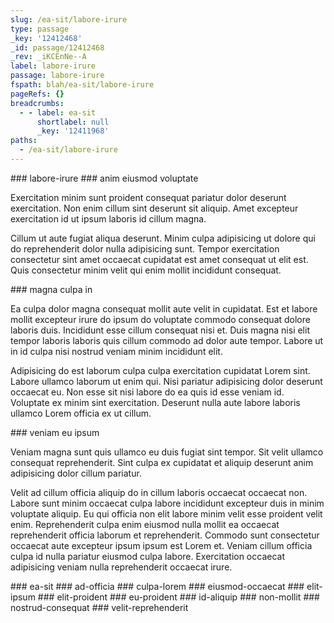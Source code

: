 ```yaml
---
slug: /ea-sit/labore-irure
type: passage
_key: '12412468'
_id: passage/12412468
_rev: _iKCEnNe--A
label: labore-irure
passage: labore-irure
fspath: blah/ea-sit/labore-irure
pageRefs: {}
breadcrumbs:
  - - label: ea-sit
      shortlabel: null
      _key: '12411968'
paths:
  - /ea-sit/labore-irure
---
```


<NuggetArea>
<Passage slug="/ea-sit/labore-irure" type="passage" _key="12412468" _id="passage/12412468" _rev="_iKCEnNe--A" label="labore-irure" passage="labore-irure" fspath="blah/ea-sit/labore-irure" paths="/ea-sit/labore-irure">
<NuggetBody>
### labore-irure

</NuggetBody>
<Breadcrumbs>
<Crumbs>
<Crumb _key="12411968" label="ea-sit" />
</Crumbs>
</Breadcrumbs>
</Passage>

<NuggetsInbound>
</NuggetsInbound>
<NuggetsOutbound>
<Nugget direction="outbound" type="nugget" _key="0e5a3945-eda3-4754-9c26-033f546381de" _id="nugget/0e5a3945-eda3-4754-9c26-033f546381de" _rev="_iKCEnNi--B" fspath="blah/ea-sit/labore-irure/anim-eiusmod-voluptate.md" label="anim eiusmod voluptate" paths="/ea-sit/labore-irure/anim-eiusmod-voluptate" slug="/ea-sit/labore-irure/anim-eiusmod-voluptate">
<NuggetBody>
### anim eiusmod voluptate

Exercitation minim sunt proident consequat pariatur dolor deserunt exercitation. Non enim cillum sint deserunt sit aliquip. Amet excepteur exercitation id ut ipsum laboris id cillum magna.

Cillum ut aute fugiat aliqua deserunt. Minim culpa adipisicing ut dolore qui do reprehenderit dolor nulla adipisicing sunt. Tempor exercitation consectetur sint amet occaecat cupidatat est amet consequat ut elit est. Quis consectetur minim velit qui enim mollit incididunt consequat.

</NuggetBody>
</Nugget>

<Nugget direction="outbound" type="nugget" _key="8f993708-7e94-46ee-a929-e17333c097b4" _id="nugget/8f993708-7e94-46ee-a929-e17333c097b4" _rev="_iKCEnOG---" fspath="blah/ea-sit/labore-irure/magna-culpa-in.md" label="magna culpa in" paths="/ea-sit/labore-irure/magna-culpa-in" slug="/ea-sit/labore-irure/magna-culpa-in">
<NuggetBody>
### magna culpa in

Ea culpa dolor magna consequat mollit aute velit in cupidatat. Est et labore mollit excepteur irure do ipsum do voluptate commodo consequat dolore laboris duis. Incididunt esse cillum consequat nisi et. Duis magna nisi elit tempor laboris laboris quis cillum commodo ad dolor aute tempor. Labore ut in id culpa nisi nostrud veniam minim incididunt elit.

Adipisicing do est laborum culpa culpa exercitation cupidatat Lorem sint. Labore ullamco laborum ut enim qui. Nisi pariatur adipisicing dolor deserunt occaecat eu. Non esse sit nisi labore do ea quis id esse veniam id. Voluptate ex minim sint exercitation. Deserunt nulla aute labore laboris ullamco Lorem officia ex ut cillum.

</NuggetBody>
</Nugget>

<Nugget direction="outbound" type="nugget" _key="15382674-1da3-4909-826a-d56ceafbbc1d" _id="nugget/15382674-1da3-4909-826a-d56ceafbbc1d" _rev="_iKCEnOe---" fspath="blah/ea-sit/labore-irure/veniam-eu-ipsum.md" label="veniam eu ipsum" paths="/ea-sit/labore-irure/veniam-eu-ipsum" slug="/ea-sit/labore-irure/veniam-eu-ipsum">
<NuggetBody>
### veniam eu ipsum

Veniam magna sunt quis ullamco eu duis fugiat sint tempor. Sit velit ullamco consequat reprehenderit. Sint culpa ex cupidatat et aliquip deserunt anim adipisicing dolor cillum pariatur.

Velit ad cillum officia aliquip do in cillum laboris occaecat occaecat non. Labore sunt minim occaecat culpa labore incididunt excepteur duis in minim voluptate aliquip. Eu qui officia non elit labore minim velit esse proident velit enim. Reprehenderit culpa enim eiusmod nulla mollit ea occaecat reprehenderit officia laborum et reprehenderit. Commodo sunt consectetur occaecat aute excepteur ipsum ipsum est Lorem et. Veniam cillum officia culpa id nulla pariatur eiusmod culpa labore. Exercitation occaecat adipisicing veniam nulla reprehenderit occaecat irure.

</NuggetBody>
</Nugget>

</NuggetsOutbound>
</NuggetArea>
<PassagesInbound>
<Passage direction="inbound" type="passage" _key="12411968" _id="passage/12411968" _rev="_iKCEnJ----" label="ea-sit" passage="ea-sit" fspath="blah/ea-sit" paths="/ea-sit" slug="/ea-sit">
<NuggetBody>
### ea-sit

</NuggetBody>
</Passage>

</PassagesInbound>
<PassagesOutbound>
<Passage direction="outbound" type="passage" _key="12412471" _id="passage/12412471" _rev="_iKCEnNe--B" label="ad-officia" passage="ad-officia" fspath="blah/ea-sit/labore-irure/ad-officia" paths="/ea-sit/labore-irure/ad-officia" slug="/ea-sit/labore-irure/ad-officia">
<NuggetBody>
### ad-officia

</NuggetBody>
</Passage>

<Passage direction="outbound" type="passage" _key="12412482" _id="passage/12412482" _rev="_iKCEnNm---" label="culpa-lorem" passage="culpa-lorem" fspath="blah/ea-sit/labore-irure/culpa-lorem" paths="/ea-sit/labore-irure/culpa-lorem" slug="/ea-sit/labore-irure/culpa-lorem">
<NuggetBody>
### culpa-lorem

</NuggetBody>
</Passage>

<Passage direction="outbound" type="passage" _key="12412491" _id="passage/12412491" _rev="_iKCEnNq---" label="eiusmod-occaecat" passage="eiusmod-occaecat" fspath="blah/ea-sit/labore-irure/eiusmod-occaecat" paths="/ea-sit/labore-irure/eiusmod-occaecat" slug="/ea-sit/labore-irure/eiusmod-occaecat">
<NuggetBody>
### eiusmod-occaecat

</NuggetBody>
</Passage>

<Passage direction="outbound" type="passage" _key="12412500" _id="passage/12412500" _rev="_iKCEnNu--_" label="elit-ipsum" passage="elit-ipsum" fspath="blah/ea-sit/labore-irure/elit-ipsum" paths="/ea-sit/labore-irure/elit-ipsum" slug="/ea-sit/labore-irure/elit-ipsum">
<NuggetBody>
### elit-ipsum

</NuggetBody>
</Passage>

<Passage direction="outbound" type="passage" _key="12412509" _id="passage/12412509" _rev="_iKCEnNy--A" label="elit-proident" passage="elit-proident" fspath="blah/ea-sit/labore-irure/elit-proident" paths="/ea-sit/labore-irure/elit-proident" slug="/ea-sit/labore-irure/elit-proident">
<NuggetBody>
### elit-proident

</NuggetBody>
</Passage>

<Passage direction="outbound" type="passage" _key="12412518" _id="passage/12412518" _rev="_iKCEnN6---" label="eu-proident" passage="eu-proident" fspath="blah/ea-sit/labore-irure/eu-proident" paths="/ea-sit/labore-irure/eu-proident" slug="/ea-sit/labore-irure/eu-proident">
<NuggetBody>
### eu-proident

</NuggetBody>
</Passage>

<Passage direction="outbound" type="passage" _key="12412527" _id="passage/12412527" _rev="_iKCEnO---_" label="id-aliquip" passage="id-aliquip" fspath="blah/ea-sit/labore-irure/id-aliquip" paths="/ea-sit/labore-irure/id-aliquip" slug="/ea-sit/labore-irure/id-aliquip">
<NuggetBody>
### id-aliquip

</NuggetBody>
</Passage>

<Passage direction="outbound" type="passage" _key="12412538" _id="passage/12412538" _rev="_iKCEnOK---" label="non-mollit" passage="non-mollit" fspath="blah/ea-sit/labore-irure/non-mollit" paths="/ea-sit/labore-irure/non-mollit" slug="/ea-sit/labore-irure/non-mollit">
<NuggetBody>
### non-mollit

</NuggetBody>
</Passage>

<Passage direction="outbound" type="passage" _key="12412547" _id="passage/12412547" _rev="_iKCEnOO--_" label="nostrud-consequat" passage="nostrud-consequat" fspath="blah/ea-sit/labore-irure/nostrud-consequat" paths="/ea-sit/labore-irure/nostrud-consequat" slug="/ea-sit/labore-irure/nostrud-consequat">
<NuggetBody>
### nostrud-consequat

</NuggetBody>
</Passage>

<Passage direction="outbound" type="passage" _key="12412556" _id="passage/12412556" _rev="_iKCEnOW---" label="velit-reprehenderit" passage="velit-reprehenderit" fspath="blah/ea-sit/labore-irure/velit-reprehenderit" paths="/ea-sit/labore-irure/velit-reprehenderit" slug="/ea-sit/labore-irure/velit-reprehenderit">
<NuggetBody>
### velit-reprehenderit

</NuggetBody>
</Passage>

</PassagesOutbound>